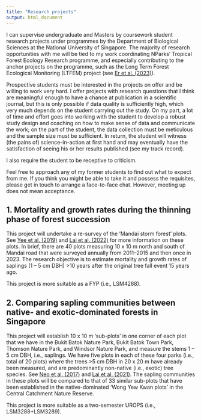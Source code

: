 ```yaml
---
title: "Research projects"
output: html_document
---
```


I can supervise undergraduate and Masters by coursework student research projects under programmes by the Department of Biological Sciences at the National University of Singapore. The majority of research opportunities with me will be tied to my work coordinating NParks’ Tropical Forest Ecology Research programme, and especially contributing to the anchor projects on the programme, such as the Long Term Forest Ecological Monitoring (LTFEM) project (see [Er et al. (2023)](/publications.html#ErEtAl_2023)).

Prospective students must be interested in the projects on offer and be willing to work very hard. I offer projects with research questions that I think are meaningful enough to have a chance at publication in a scientific journal, but this is only possible if data quality is sufficiently high, which very much depends on the student carrying out the study. On my part, a lot of time and effort goes into working with the student to develop a robust study design and coaching on how to make sense of data and communicate the work; on the part of the student, the data collection must be meticulous and the sample size must be sufficient. In return, the student will witness (the pains of) science-in-action at first hand and may eventually have the satisfaction of seeing his or her results published (see my track record).

I also require the student to be receptive to criticism.

Feel free to approach any of my former students to find out what to expect from me. If you think you might be able to take it and possess the requisites, please get in touch to arrange a face-to-face chat. However, meeting up does not mean acceptance.

## 1.	Mortality and growth rates during the thinning phase of forest succession

This project will undertake a re-survey of the 'Mandai storm forest’ plots. See [Yee et al. (2019)](/publications.html#YeeEtAl_2019) and [Lai et al. (2022)](/publications.html#HughTanSpecial_LaiEtAl) for more information on these plots. In brief, there are 40 plots measuring 10 x 10 m north and south of Mandai road that were surveyed annually from 2011--2015 and then once in 2023. The research objective is to estimate mortality and growth rates of saplings (1 – 5 cm DBH) >10 years after the original tree fall event 15 years ago.

This project is more suitable as a FYP (i.e., LSM4288).

## 2.	Comparing sapling communities between native- and exotic-dominated forests in Singapore

This project will establish 10 x 10 m ‘sub-plots’ in one corner of each plot that we have in the Bukit Batok Nature Park, Bukit Batok Town Park, Thomson Nature Park, and Windsor Nature Park, and measure the stems 1 – 5 cm DBH, i.e., saplings. We have five plots in each of these four parks (i.e., total of 20 plots) where the trees >5 cm DBH in 20 x 20 m have already been measured, and are predominantly non-native (i.e., exotic) tree species. See [Neo et al. (2017)](/publications.html#NeoEtAl_2017) and [Lai et al. (2021)](/publications.html#LaiEtAl_2021). The sapling communities in these plots will be compared to that of 33 similar sub-plots that have been established in the native-dominated 'Wong Yew Kwan plots' in the Central Catchment Nature Reserve.

This project is more suitable as a two-semester UROPS (i.e., LSM3288+LSM3289).